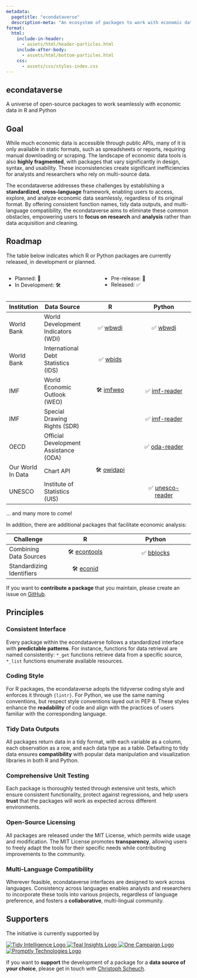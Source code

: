 ```yaml
---
metadata:
  pagetitle: "econdataverse"
  description-meta: "An ecosystem of packages to work with economic data in R and Python."
format: 
  html:
    include-in-header: 
      - assets/html/header-particles.html
    include-after-body: 
      - assets/html/bottom-particles.html
    css:
      - assets/css/styles-index.css
---
```


::: {#particles-js}
::: {#particles-text}
## econdataverse

A universe of open-source packages to work seamlessly with economic data in R and Python

:::
:::

::: {#index-text}
## Goal

While much economic data is accessible through public APIs, many of it is only available in static formats, such as spreadsheets or reports, requiring manual downloading or scraping. The landscape of economic data tools is also **highly fragmented**, with packages that vary significantly in design, syntax, and usability. These inconsistencies create significant inefficiencies for analysts and researchers who rely on multi-source data. 

The econdataverse addresses these challenges by establishing a **standardized**, **cross-language** framework, enabling users to access, explore, and analyze economic data seamlessly, regardless of its original format. By offering consistent function names, tidy data outputs, and multi-language compatibility, the econdataverse aims to eliminate these common obstacles, empowering users to **focus on research** and **analysis** rather than data acquisition and cleaning.

## Roadmap

The table below indicates which R or Python packages are currently released, in development or planned.

:::: {.columns}
::: {.column width="50%"}
- Planned: 📝
- In Development: 🛠️
:::
::: {.column width="50%"}
- Pre-release: 🚀
- Released: ✅
:::
:::: 

:::: {.table-wrapper}
| Institution    | Data Source                         | R                                                        | Python                                                    |
|----------------|-------------------------------------|:--------------------------------------------------------:|:---------------------------------------------------------:|
| World Bank     | World Development Indicators (WDI)  | ✅ [wbwdi](https://github.com/tidy-intelligence/r-wbwdi) | ✅ [wbwdi](https://github.com/tidy-intelligence/py-wbwdi) |
| World Bank     | International Debt Statistics (IDS) | ✅ [wbids](https://github.com/Teal-Insights/r-wbids)     |                                                       |
| IMF | World Economic Outlook (WEO) | 🛠️ [imfweo](https://github.com/Teal-Insights/imfweo) | ✅ [imf-reader](https://pypi.org/project/imf-reader/) |
| IMF | Special Drawing Rights (SDR) |  | ✅ [imf-reader](https://pypi.org/project/imf-reader/) |
| OECD | Official Development Assistance (ODA) | | ✅ [oda-reader](https://github.com/ONEcampaign/oda_reader) |
| Our World In Data | Chart API | 🛠️ [owidapi](https://github.com/tidy-intelligence/r-owidapi) | |
| UNESCO | Institute of Statistics (UIS) |  | ✅ [unesco-reader](https://pypi.org/project/unesco-reader/2.0.0/) |
::::

... and many more to come! 

In addition, there are additional packages that facilitate economic analysis: 

Challenge | R                                                        | Python                                                    |
|----------------|:--------------------------------------------------------:|:---------------------------------------------------------:|
| Combining Data Sources | 🛠️ [econtools](https://github.com/tidy-intelligence/econtools) | ✅ [bblocks](https://github.com/ONEcampaign/bblocks) |
| Standardizing Identifiers | 🛠️ [econid](https://github.com/Teal-Insights/r-econid) | |

If you want to **contribute a package** that you maintain, please create an issue on [GitHub](https://github.com/tidy-intelligence/econdataverse/issues).

## Principles

### Consistent Interface 

Every package within the econdataverse follows a standardized interface with **predictable patterns**. For instance, functions for data retrieval are named consistently: `*_get` functions retrieve data from a specific source, `*_list` functions enumerate available resources.

### Coding Style

For R packages, the econdataverse adopts the tidyverse coding style and enforces it through `{lintr}`. For Python, we use the same naming conventions, but respect style conventions layed out in PEP 8. These styles enhance the **readability** of code and align with the practices of users familiar with the corresponding language. 

### Tidy Data Outputs

All packages return data in a tidy format, with each variable as a column, each observation as a row, and each data type as a table. Defaulting to tidy data ensures **compatibility** with popular data manipulation and visualization libraries in both R and Python. 

### Comprehensive Unit Testing

Each package is thoroughly tested through extensive unit tests, which ensure consistent functionality, protect against regressions, and help users **trust** that the packages will work as expected across different environments.

### Open-Source Licensing

All packages are released under the MIT License, which permits wide usage and modification. The MIT License promotes **transparency**, allowing users to freely adapt the tools for their specific needs while contributing improvements to the community.

### Multi-Language Compatibility

Wherever feasible, econdataverse interfaces are designed to work across languages. Consistency across languages enables analysts and researchers to incorporate these tools into various projects, regardless of language preference, and fosters a **collaborative**, multi-lingual community.

## Supporters 

The initiative is currently supported by

```{=html}
<div class="sponsor-logos">
  <a href="https://www.tidy-intelligence.com" target="_blank">
    <img src="assets/img/logo-tidy-intelligence.png" alt="Tidy Intelligence Logo" class="logo">
  </a>
  <a href="https://www.tealemery.com/" target="_blank">
    <img src="assets/img/logo-teal-insights.png" alt="Teal Insights Logo" class="logo">
  </a>
  <a href="https://www.one.org/" target="_blank">
    <img src="assets/img/logo-one-campaign.png" alt="One Campaign Logo" class="logo">
  </a>
   <a href="https://promptlytechnologies.com/" target="_blank">
    <img src="assets/img/logo-promptly-technologies.png" alt="Promptly Technologies Logo" class="logo">
  </a>
</div>
```

If you want to **support** the development of a package for a **data source of your choice**, please get in touch with [Christoph Scheuch](https://www.tidy-intelligence.com).

:::
